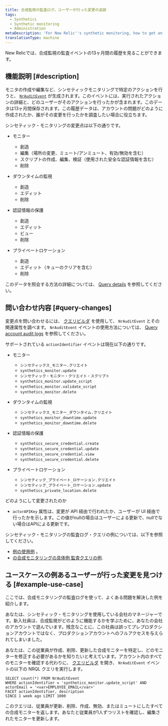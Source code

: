 ```yaml
---
title: 合成監視の監査ログ。ユーザーが行った変更の追跡
tags:
  - Synthetics
  - Synthetic monitoring
  - Administration
metaDescription: 'For New Relic''s synthetic monitoring, how to get an audit log of changes made to your account.'
translationType: machine
---
```


New Relicでは、合成監視の監査イベントの13ヶ月間の履歴を見ることができます。

## 機能説明 [#description]

モニタの作成や編集など、シンセティックモニタリングで特定のアクションを行うと、 [`NrAuditEvent`](/attribute-dictionary/?event=NrAuditEvent) が生成されます。このイベントには、実行されたアクションの詳細と、どのユーザーがそのアクションを行ったかが含まれます。このデータは13ヶ月間保存されます。この履歴データは、アカウントの問題がどのように作成されたか、誰がその変更を行ったかを調査したい場合に役立ちます。

シンセティック・モニタリングの変更点は以下の通りです。

* モニター

  * 創造
  * 編集（場所の変更、ミュート/アンミュート、有効/無効を含む）
  * スクリプトの作成、編集、検証（使用された安全な認証情報を含む）
  * 削除

* ダウンタイムの監視

  * 創造
  * エディット
  * 削除

* 認証情報の保護

  * 創造
  * エディット
  * ビュー
  * 削除

* プライベートロケーション

  * 創造
  * エディット（キューのクリアを含む）
  * 削除

このデータを照会する方法の詳細については、 [Query details](#query-changes) を参照してください。

## 問い合わせ内容 [#query-changes]

変更点を問い合わせるには、 [クエリビルダ](/docs/query-your-data/explore-query-data/query-builder/introduction-query-builder) を使用して、 `NrAuditEvent` とその関連属性を調べます。 `NrAuditEvent` イベントの使用方法については、 [Query account audit logs](/docs/insights/use-insights-ui/manage-account-data/query-account-audit-logs-nrauditevent) を参照してください。

サポートされている `actionIdentifier` イベントは現在以下の通りです。

* モニター

  * `シンセティックス_モニター.クリエイト`
  * `synthetics_monitor.update`
  * `シンセティック・モニター・クリエイト・スクリプト`
  * `synthetics_monitor.update_script`
  * `synthetics_monitor.validate_script`
  * `synthetics_monitor.delete`

* ダウンタイムの監視

  * `シンセティックス_モニター_ダウンタイム.クリエイト`
  * `synthetics_monitor_downtime.update`
  * `synthetics_monitor_downtime.delete`

* 認証情報の保護

  * `synthetics_secure_credential.create`
  * `synthetics_secure_credential.update`
  * `synthetics_secure_credential.view`
  * `synthetics_secure_credential.delete`

* プライベートロケーション

  * `シンセティック_プライベート_ロケーション.クリエイト`
  * `シンセティック_プライベート_ロケーション.update`
  * `synthetics_private_location.delete`

どのようにして変更されたのか

* `actorAPIKey` 属性は、変更が API 経由で行われたか、ユーザーが UI 経由で行ったかを示します。この値がnullの場合はユーザーによる更新で、nullでない場合はAPIによる更新です。

シンセティック・モニタリングの監査ログ・クエリの例については、以下を参照してください。

* [例の使用例](#example-use-case) 。
* [の合成モニタリングの具体例 監査クエリの例](/docs/insights/insights-data-sources/default-data/nrauditevent-default-attributes-examples).

## ユースケースの例あるユーザーが行った変更を見つける [#example-use-case]

ここでは、合成モニタリングの監査ログを使って、よくある問題を解決した例を紹介します。

あなたは、シンセティック・モニタリングを使用している会社のマネージャーです。新入社員は、合成監視がどのように機能するかを学ぶために、あなたの会社のアカウントで遊んでいます。残念なことに、この社員は誤ってプレプロダクションアカウントではなく、プロダクションアカウントへのフルアクセスを与えられてしまいました。

あなたは、この従業員が作成、削除、更新した合成モニターを特定し、どのモニターを修正する必要があるかを知りたいと考えています。アカウント内のすべてのモニターを確認する代わりに、 [クエリビルダ](/docs/query-your-data/explore-query-data/query-builder/introduction-query-builder) を開き、 `NrAuditEvent` イベントの以下の NRQL クエリを実行します。

```
SELECT count(*) FROM NrAuditEvent 
WHERE actionIdentifier = 'synthetics_monitor.update_script' AND
actorEmail = '<var>EMPLOYEE_EMAIL</var>'
FACET actionIdentifier, description 
SINCE 1 week ago LIMIT 1000
```

このクエリは、従業員が更新、削除、作成、無効、またはミュートにしたすべての合成モニターを返します。あなたと従業員が1人ずつリストを確認し、編集されたモニターを更新します。